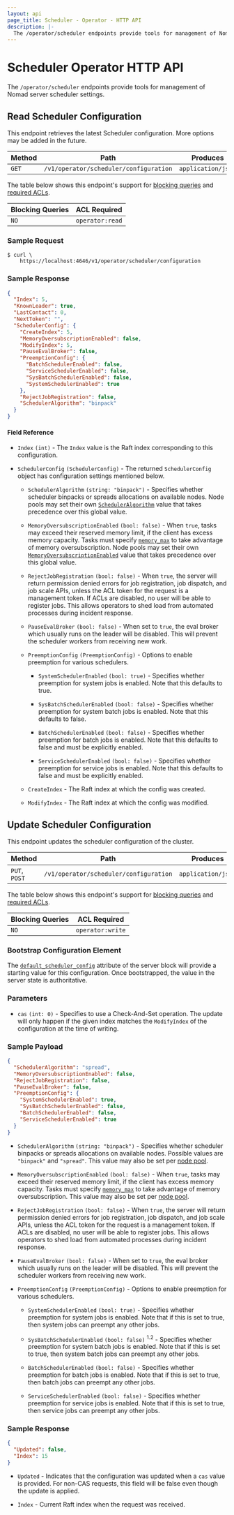 ```yaml
---
layout: api
page_title: Scheduler - Operator - HTTP API
description: |-
  The /operator/scheduler endpoints provide tools for management of Nomad server scheduler settings.
---
```


# Scheduler Operator HTTP API

The `/operator/scheduler` endpoints provide tools for management of Nomad server scheduler settings.

## Read Scheduler Configuration

This endpoint retrieves the latest Scheduler configuration. More options may be added in
the future.

| Method | Path                                   | Produces           |
| ------ | -------------------------------------- | ------------------ |
| `GET`  | `/v1/operator/scheduler/configuration` | `application/json` |

The table below shows this endpoint's support for
[blocking queries](/nomad/api-docs#blocking-queries) and
[required ACLs](/nomad/api-docs#acls).

| Blocking Queries | ACL Required    |
| ---------------- | --------------- |
| `NO`             | `operator:read` |

### Sample Request

```shell-session
$ curl \
    https://localhost:4646/v1/operator/scheduler/configuration
```

### Sample Response

```json
{
  "Index": 5,
  "KnownLeader": true,
  "LastContact": 0,
  "NextToken": "",
  "SchedulerConfig": {
    "CreateIndex": 5,
    "MemoryOversubscriptionEnabled": false,
    "ModifyIndex": 5,
    "PauseEvalBroker": false,
    "PreemptionConfig": {
      "BatchSchedulerEnabled": false,
      "ServiceSchedulerEnabled": false,
      "SysBatchSchedulerEnabled": false,
      "SystemSchedulerEnabled": true
    },
    "RejectJobRegistration": false,
    "SchedulerAlgorithm": "binpack"
  }
}
```

#### Field Reference

- `Index` `(int)` - The `Index` value is the Raft index corresponding to this
  configuration.

- `SchedulerConfig` `(SchedulerConfig)` - The returned `SchedulerConfig` object has configuration
  settings mentioned below.

  - `SchedulerAlgorithm` `(string: "binpack")` - Specifies whether scheduler
    binpacks or spreads allocations on available nodes. Node pools may set
    their own [`SchedulerAlgorithm`][np_sched_algo] value that takes precedence
    over this global value.

  - `MemoryOversubscriptionEnabled` `(bool: false)` - When `true`, tasks may
    exceed their reserved memory limit, if the client has excess memory
    capacity. Tasks must specify [`memory_max`](/nomad/docs/job-specification/resources#memory_max)
    to take advantage of memory oversubscription. Node pools may set their own
    [`MemoryOversubscriptionEnabled`][np_mem_oversubs] value that takes
    precedence over this global value.

  - `RejectJobRegistration` `(bool: false)` - When `true`, the server will return
    permission denied errors for job registration, job dispatch, and job scale APIs,
    unless the ACL token for the request is a management token. If ACLs are disabled,
    no user will be able to register jobs. This allows operators to shed load from
    automated processes during incident response.

  - `PauseEvalBroker` `(bool: false)` - When set to `true`, the eval broker which
    usually runs on the leader will be disabled. This will prevent the scheduler
    workers from receiving new work.

  - `PreemptionConfig` `(PreemptionConfig)` - Options to enable preemption for various schedulers.

    - `SystemSchedulerEnabled` `(bool: true)` - Specifies whether preemption for system jobs is enabled. Note that
      this defaults to true.

    - `SysBatchSchedulerEnabled` `(bool: false)` - Specifies whether preemption for system batch jobs is enabled. Note that
      this defaults to false.

    - `BatchSchedulerEnabled` `(bool: false)` - Specifies whether preemption for batch jobs is enabled. Note that
      this defaults to false and must be explicitly enabled.

    - `ServiceSchedulerEnabled` `(bool: false)` - Specifies whether preemption for service jobs is enabled. Note that
      this defaults to false and must be explicitly enabled.

  - `CreateIndex` - The Raft index at which the config was created.
  - `ModifyIndex` - The Raft index at which the config was modified.

## Update Scheduler Configuration

This endpoint updates the scheduler configuration of the cluster.

| Method        | Path                                   | Produces           |
| ------------- | -------------------------------------- | ------------------ |
| `PUT`, `POST` | `/v1/operator/scheduler/configuration` | `application/json` |

The table below shows this endpoint's support for
[blocking queries](/nomad/api-docs#blocking-queries) and
[required ACLs](/nomad/api-docs#acls).

| Blocking Queries | ACL Required     |
| ---------------- | ---------------- |
| `NO`             | `operator:write` |

### Bootstrap Configuration Element

The [`default_scheduler_config`][] attribute of the server block will provide a
starting value for this configuration. Once bootstrapped, the value in the
server state is authoritative.

### Parameters

- `cas` `(int: 0)` - Specifies to use a Check-And-Set operation. The update will
  only happen if the given index matches the `ModifyIndex` of the configuration
  at the time of writing.

### Sample Payload

```json
{
  "SchedulerAlgorithm": "spread",
  "MemoryOversubscriptionEnabled": false,
  "RejectJobRegistration": false,
  "PauseEvalBroker": false,
  "PreemptionConfig": {
    "SystemSchedulerEnabled": true,
    "SysBatchSchedulerEnabled": false,
    "BatchSchedulerEnabled": false,
    "ServiceSchedulerEnabled": true
  }
}
```

- `SchedulerAlgorithm` `(string: "binpack")` - Specifies whether scheduler
  binpacks or spreads allocations on available nodes. Possible values are
  `"binpack"` and `"spread"`. This value may also be set per [node
  pool][np_sched_algo].

- `MemoryOversubscriptionEnabled` `(bool: false)` - When `true`, tasks may
  exceed their reserved memory limit, if the client has excess memory capacity.
  Tasks must specify [`memory_max`](/nomad/docs/job-specification/resources#memory_max)
  to take advantage of memory oversubscription. This value may also be set per
  [node pool][np_mem_oversubs].

- `RejectJobRegistration` `(bool: false)` - When `true`, the server will return
  permission denied errors for job registration, job dispatch, and job scale APIs,
  unless the ACL token for the request is a management token. If ACLs are disabled,
  no user will be able to register jobs. This allows operators to shed load from
  automated processes during incident response.

- `PauseEvalBroker` `(bool: false)` - When set to `true`, the eval broker which
  usually runs on the leader will be disabled. This will prevent the scheduler
  workers from receiving new work.

- `PreemptionConfig` `(PreemptionConfig)` - Options to enable preemption for
  various schedulers.

  - `SystemSchedulerEnabled` `(bool: true)` - Specifies whether preemption for
    system jobs is enabled. Note that if this is set to true, then system jobs
    can preempt any other jobs.

  - `SysBatchSchedulerEnabled` `(bool: false)` <sup>1.2</sup> - Specifies
    whether preemption for system batch jobs is enabled. Note that if this is
    set to true, then system batch jobs can preempt any other jobs.

  - `BatchSchedulerEnabled` `(bool: false)` - Specifies
    whether preemption for batch jobs is enabled. Note that if this is set to
    true, then batch jobs can preempt any other jobs.

  - `ServiceSchedulerEnabled` `(bool: false)` - Specifies
    whether preemption for service jobs is enabled. Note that if this is set to
    true, then service jobs can preempt any other jobs.

### Sample Response

```json
{
  "Updated": false,
  "Index": 15
}
```

- `Updated` - Indicates that the configuration was updated when a `cas` value is
  provided. For non-CAS requests, this field will be false even though the
  update is applied.

- `Index` - Current Raft index when the request was received.

[`default_scheduler_config`]: /nomad/docs/configuration/server#default_scheduler_config
[np_mem_oversubs]: /nomad/docs/other-specifications/node-pool#memory_oversubscription_enabled
[np_sched_algo]: /nomad/docs/other-specifications/node-pool#scheduler_algorithm

